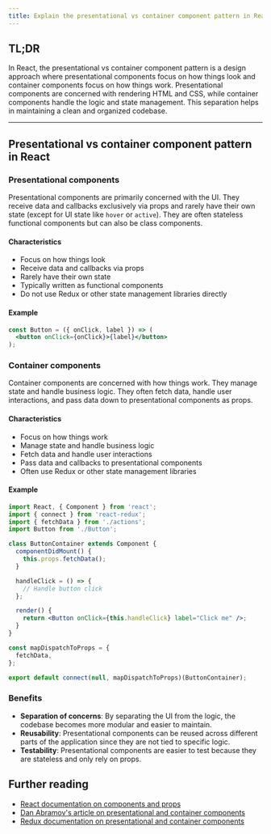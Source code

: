 ```yaml
---
title: Explain the presentational vs container component pattern in React
---
```


## TL;DR

In React, the presentational vs container component pattern is a design approach where presentational components focus on how things look and container components focus on how things work. Presentational components are concerned with rendering HTML and CSS, while container components handle the logic and state management. This separation helps in maintaining a clean and organized codebase.

---

## Presentational vs container component pattern in React

### Presentational components

Presentational components are primarily concerned with the UI. They receive data and callbacks exclusively via props and rarely have their own state (except for UI state like `hover` or `active`). They are often stateless functional components but can also be class components.

#### Characteristics

- Focus on how things look
- Receive data and callbacks via props
- Rarely have their own state
- Typically written as functional components
- Do not use Redux or other state management libraries directly

#### Example

```jsx
const Button = ({ onClick, label }) => (
  <button onClick={onClick}>{label}</button>
);
```

### Container components

Container components are concerned with how things work. They manage state and handle business logic. They often fetch data, handle user interactions, and pass data down to presentational components as props.

#### Characteristics

- Focus on how things work
- Manage state and handle business logic
- Fetch data and handle user interactions
- Pass data and callbacks to presentational components
- Often use Redux or other state management libraries

#### Example

```jsx
import React, { Component } from 'react';
import { connect } from 'react-redux';
import { fetchData } from './actions';
import Button from './Button';

class ButtonContainer extends Component {
  componentDidMount() {
    this.props.fetchData();
  }

  handleClick = () => {
    // Handle button click
  };

  render() {
    return <Button onClick={this.handleClick} label="Click me" />;
  }
}

const mapDispatchToProps = {
  fetchData,
};

export default connect(null, mapDispatchToProps)(ButtonContainer);
```

### Benefits

- **Separation of concerns**: By separating the UI from the logic, the codebase becomes more modular and easier to maintain.
- **Reusability**: Presentational components can be reused across different parts of the application since they are not tied to specific logic.
- **Testability**: Presentational components are easier to test because they are stateless and only rely on props.

## Further reading

- [React documentation on components and props](https://reactjs.org/docs/components-and-props.html)
- [Dan Abramov's article on presentational and container components](https://medium.com/@dan_abramov/smart-and-dumb-components-7ca2f9a7c7d0)
- [Redux documentation on presentational and container components](https://redux.js.org/basics/usage-with-react#presentational-and-container-components)
